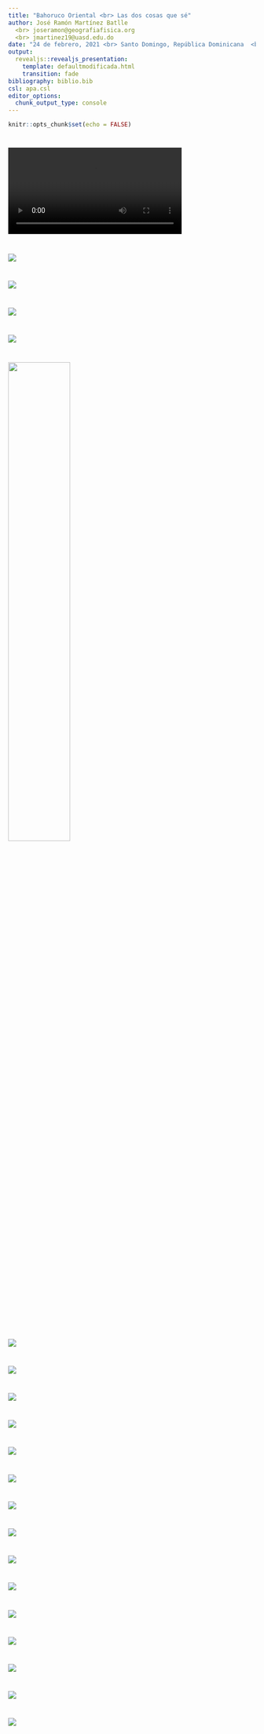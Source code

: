 ```yaml
---
title: "Bahoruco Oriental <br> Las dos cosas que sé"
author: José Ramón Martínez Batlle
  <br> joseramon@geografiafisica.org
  <br> jmartinez19@uasd.edu.do
date: "24 de febrero, 2021 <br> Santo Domingo, República Dominicana  <br> https://geografiafisica.org <br> <br> URL de esta presentación <br> https://geofis.github.io/bahoruco-oriental"
output:
  revealjs::revealjs_presentation:
    template: defaultmodificada.html
    transition: fade
bibliography: biblio.bib
csl: apa.csl
editor_options: 
  chunk_output_type: console
---
```


```r
knitr::opts_chunk$set(echo = FALSE)
```

<!-- # ![](img/pindell.gif){width=70%} -->

# ![](img/pindell.mp4){width=70%}

# ![](img/geologia_rd.jpg)

# ![](img/geologia.jpg)

# ![](img/geologia_detalle.jpg)

# ![](img/geomorphons.jpg)

# ![](img/reserva_biosfera.jpg){width=50%}

# ![](img/aapp.jpg)

# ![](img/geomorphons_bo.jpg)

# ![](img/pedimento_portada_articulo.jpg)

# ![](img/pedimento_geologia.jpg)

# ![](img/pedimento_modelo_evolutivo_penck.jpg)

# ![](img/pedimento_modelo_evolutivo_bahoruco.jpg)

# ![](img/pedimento_ejemplo_bahoruco_occ.jpg)

# ![](img/pedimento_cortico_cachote.jpg)

# ![](img/pedimento_posible_configuracion.jpg)

# ![](img/pedimento_configuracion_actual.jpg)

# ![](img/pedimento_muestras_flora.jpg)

# ![](img/pedimento_diversidad_beta.jpg)

# ![](img/mapas_anuales_perdida_bosque.jpg)

# ![](img/mapas_anuales_perdida_bosque_parches_1_ha.jpg)

# ![](img/mapas_anuales_modis.jpg)


